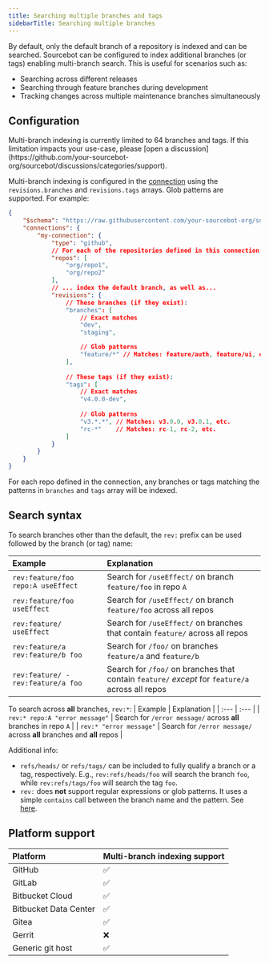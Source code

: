 ```yaml
---
title: Searching multiple branches and tags
sidebarTitle: Searching multiple branches
---
```


By default, only the default branch of a repository is indexed and can be searched. Sourcebot can be configured to index additional branches (or tags) enabling multi-branch search. This is useful for scenarios such as:

- Searching across different releases
- Searching through feature branches during development
- Tracking changes across multiple maintenance branches simultaneously

## Configuration

<Warning>
Multi-branch indexing is currently limited to 64 branches and tags. If this limitation impacts your use-case, please [open a discussion](https://github.com/your-sourcebot-org/sourcebot/discussions/categories/support).
</Warning>

Multi-branch indexing is configured in the [connection](/docs/connections/overview) using the `revisions.branches` and `revisions.tags` arrays. Glob patterns are supported. For example:

```json
{
    "$schema": "https://raw.githubusercontent.com/your-sourcebot-org/sourcebot/main/schemas/v3/index.json",
    "connections": {
        "my-connection": {
            "type": "github",
            // For each of the repositories defined in this connection...
            "repos": [
                "org/repo1",
                "org/repo2"
            ],
            // ... index the default branch, as well as...
            "revisions": {
                // These branches (if they exist):
                "branches": [
                    // Exact matches
                    "dev",
                    "staging",

                    // Glob patterns
                    "feature/*" // Matches: feature/auth, feature/ui, etc.
                ],
                
                // These tags (if they exist):
                "tags": [
                    // Exact matches
                    "v4.0.0-dev",
                    
                    // Glob patterns
                    "v3.*.*", // Matches: v3.0.0, v3.0.1, etc.
                    "rc-*"    // Matches: rc-1, rc-2, etc.
                ]
            }
        }
    }
}
```

For each repo defined in the connection, any branches or tags matching the patterns in `branches` and `tags` array will be indexed.

## Search syntax

To search branches other than the default, the `rev:` prefix can be used followed by the branch (or tag) name:

| Example | Explanation |
| :--- | :--- |
| `rev:feature/foo repo:A useEffect` | Search for `/useEffect/` on branch `feature/foo` in repo `A` |
| `rev:feature/foo useEffect ` | Search for `/useEffect/` on branch `feature/foo` across all repos |
| `rev:feature/ useEffect` | Search for `/useEffect/` on branches that contain `feature/` across all repos |
| `rev:feature/a rev:feature/b foo` | Search for `/foo/` on branches `feature/a` and `feature/b` |
| `rev:feature/ -rev:feature/a foo` | Search for `/foo/` on branches that contain `feature/` _except_ for `feature/a` across all repos |

To search across **all** branches, `rev:*`:
| Example | Explanation |
| :--- | :--- |
| `rev:* repo:A "error message"` | Search for `/error message/` across **all** branches in repo `A` |
| `rev:* "error message"` | Search for `/error message/` across **all** branches and **all** repos |

Additional info:
- `refs/heads/` or `refs/tags/` can be included to fully qualify a branch or a tag, respectively. E.g., `rev:refs/heads/foo` will search the branch `foo`, while `rev:refs/tags/foo` will search the tag `foo`.
- `rev:` does **not** support regular expressions or glob patterns. It uses a simple `contains` call between the branch name and the pattern. See [here](https://github.com/your-sourcebot-org/zoekt/blob/7d1896215eea6f97af66c9549c9ec70436356b51/matchtree.go#L1067).


## Platform support

| Platform | Multi-branch indexing support |
|:----------|------------------------------|
| GitHub | ✅ |
| GitLab | ✅ |
| Bitbucket Cloud | ✅ |
| Bitbucket Data Center | ✅ |
| Gitea | ✅ |
| Gerrit | ❌ |
| Generic git host | ✅ |

